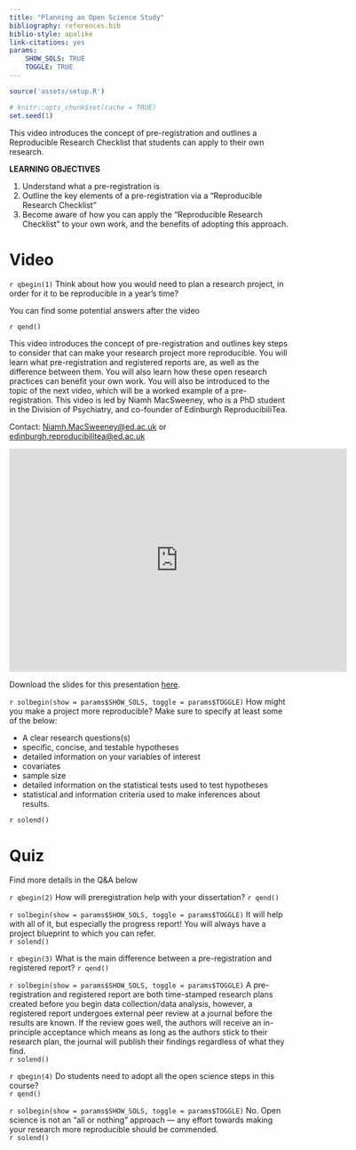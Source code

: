 ```yaml
---
title: "Planning an Open Science Study"
bibliography: references.bib
biblio-style: apalike
link-citations: yes
params: 
    SHOW_SOLS: TRUE
    TOGGLE: TRUE
---
```



```r
source('assets/setup.R')

# knitr::opts_chunk$set(cache = TRUE)
set.seed(1)
```

This video introduces the concept of pre-registration and outlines a Reproducible Research Checklist that students can apply to their own research.  

:::lo
**LEARNING OBJECTIVES**

1. Understand what a pre-registration is 
1. Outline the key elements of a pre-registration via a “Reproducible Research Checklist” 
1. Become aware of how you can apply the “Reproducible Research Checklist” to your own work, and the benefits of adopting this approach.  
:::


# Video 

`r qbegin(1)`
Think about how you would need to plan a research project, in order for it to be reproducible in a year's time? 

You can find some potential answers after the video

`r qend()`



This video introduces the concept of pre-registration and outlines key steps to consider that can make your research project more reproducible. You will learn what pre-registration and registered reports are, as well as the difference between them. You will also learn how these open research practices can benefit your own work. You will also be introduced to the topic of the next video, which will be a worked example of a pre-registration. This video is led by Niamh MacSweeney, who is a PhD student in the Division of Psychiatry, and co-founder of Edinburgh ReproducibiliTea.  

Contact: [Niamh.MacSweeney@ed.ac.uk](Niamh.MacSweeney@ed.ac.uk) or [edinburgh.reproducibilitea@ed.ac.uk](edinburgh.reproducibilitea@ed.ac.uk)

<iframe id="kaltura_player" src="https://cdnapisec.kaltura.com/p/2010292/sp/201029200/embedIframeJs/uiconf_id/32599141/partner_id/2010292?iframeembed=true&playerId=kaltura_player&entry_id=1_imefr34o&flashvars[streamerType]=auto&amp;flashvars[localizationCode]=en&amp;flashvars[leadWithHTML5]=true&amp;flashvars[sideBarContainer.plugin]=true&amp;flashvars[sideBarContainer.position]=left&amp;flashvars[sideBarContainer.clickToClose]=true&amp;flashvars[chapters.plugin]=true&amp;flashvars[chapters.layout]=vertical&amp;flashvars[chapters.thumbnailRotator]=false&amp;flashvars[streamSelector.plugin]=true&amp;flashvars[EmbedPlayer.SpinnerTarget]=videoHolder&amp;flashvars[dualScreen.plugin]=true&amp;flashvars[Kaltura.addCrossoriginToIframe]=true&amp;&wid=1_hwaw1pce" width="608" height="402" allowfullscreen webkitallowfullscreen mozAllowFullScreen allow="autoplay *; fullscreen *; encrypted-media *" sandbox="allow-forms allow-same-origin allow-scripts allow-top-navigation allow-pointer-lock allow-popups allow-modals allow-orientation-lock allow-popups-to-escape-sandbox allow-presentation allow-top-navigation-by-user-activation" frameborder="0" title="Kaltura Player"></iframe>

Download the slides for this presentation [here](Slides/pt2_TraceYourSteps.pdf).


`r solbegin(show = params$SHOW_SOLS, toggle = params$TOGGLE)`
How might you make a project more reproducible? Make sure to specify at least some of the below:

- A clear research questions(s)
- specific, concise, and testable hypotheses 
- detailed information on your variables of interest
- covariates
- sample size 
- detailed information on the statistical tests used to test hypotheses 
- statistical and information criteria used to make inferences about results.  



`r solend()`

# Quiz

Find more details in the Q&A below

`r qbegin(2)`
How will preregistration help with your dissertation? 
`r qend()`

`r solbegin(show = params$SHOW_SOLS, toggle = params$TOGGLE)`
It will help with all of it, but especially the progress report! You will always have a project blueprint to which you can refer.  
`r solend()`


`r qbegin(3)`
What is the main difference between a pre-registration and registered report? 
`r qend()`

`r solbegin(show = params$SHOW_SOLS, toggle = params$TOGGLE)`
A pre-registration and registered report are both time-stamped research plans created before you begin data collection/data analysis, however, a registered report undergoes external peer review at a journal before the results are known. If the review goes well, the authors will receive an in-principle acceptance which means as long as the authors stick to their research plan, the journal will publish their findings regardless of what they find.  
`r solend()`


`r qbegin(4)`
Do students need to adopt all the open science steps in this course?  
`r qend()`

`r solbegin(show = params$SHOW_SOLS, toggle = params$TOGGLE)`
No. Open science is not an “all or nothing” approach  — any effort towards making your research more reproducible should be commended.  
`r solend()`


<div class="tocify-extend-page" data-unique="tocify-extend-page" style="height: 0;"></div>